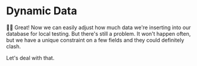 # Dynamic Data

👨‍💼 Great! Now we can easily adjust how much data we're inserting into our
database for local testing. But there's still a problem. It won't happen often,
but we have a unique constraint on a few fields and they could definitely clash.

Let's deal with that.
